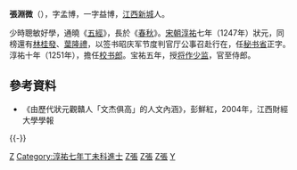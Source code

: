 '''張淵微'''（{{bd|?||?||}}），字孟博，一字益博，[[江西|江西]][[黎川縣|新城]]人。

少時聰敏好學，通曉《[[五經|五經]]》，長於《[[春秋_(书)|春秋]]》。[[宋朝|宋朝]][[淳祐|淳祐]]七年（1247年）狀元，同榜還有[[林桂發|林桂發]]、[[葉隆禮|葉隆禮]]，以签书昭庆军节度判官厅公事召赴行在，任[[秘书省|秘书省]]正字。淳祐十年（1251年），擔任[[校书郎|校书郎]]。宝祐五年，授[[将作少监|将作少监]]，官至侍郎。

== 參考資料 ==
*《由歷代狀元觀贛人「文杰俱高」的人文內涵》，彭鮮紅，2004年，江西財經大學學報

{{-}}
{{江西狀元}}
[[Category:宋朝政治人物|Z]]
[[Category:淳祐七年丁未科進士|Category:淳祐七年丁未科進士]]
[[Category:宋朝狀元|Z張]]
[[Category:江西狀元|Z張]]
[[Category:黎川人|Z張]]
[[Category:張姓|Y]]
